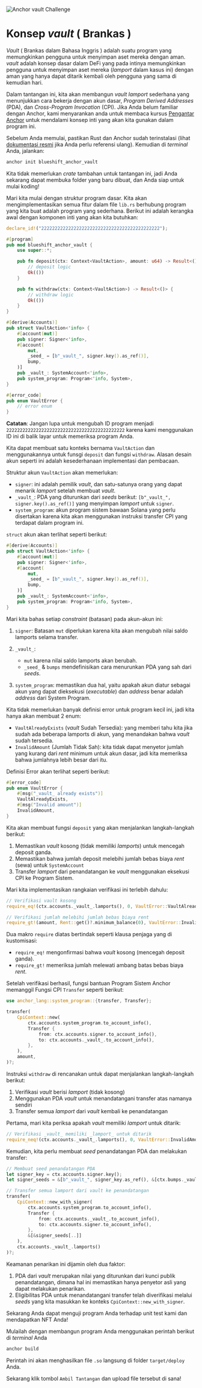 
![Anchor _vault_ Challenge](/graphics/challenge-banners/anchor-_vault_.png)

# Konsep _vault_ ( Brankas )

_Vault_ ( Brankas dalam Bahasa Inggris ) adalah suatu program yang memungkinkan pengguna untuk menyimpan aset mereka dengan aman. _vault_ adalah konsep dasar dalam DeFi yang pada intinya memungkinkan pengguna untuk menyimpan aset mereka (_lamport_ dalam kasus ini) dengan aman yang hanya dapat ditarik kembali oleh pengguna yang sama di kemudian hari.

Dalam tantangan ini, kita akan membangun _vault_ _lamport_ sederhana yang menunjukkan cara bekerja dengan akun dasar, _Program Derived Addresses_ (PDA), dan _Cross-Program Invocation_ (CPI). Jika Anda belum familiar dengan Anchor, kami menyarankan anda untuk membaca kursus [Pengantar Anchor](/id/courses/introduction-to-anchor) untuk mendalami konsep inti yang akan kita gunakan dalam program ini.

<ArticleSection name="Proses Instalasi" id="installation" level="h2" />

Sebelum Anda memulai, pastikan Rust dan Anchor sudah terinstalasi (lihat [dokumentasi resmi](https://www.anchor-lang.com/docs/installation) jika Anda perlu referensi ulang). Kemudian di _terminal_ Anda, jalankan:

```bash
anchor init blueshift_anchor_vault
```

Kita tidak memerlukan _crate_ tambahan untuk tantangan ini, jadi Anda sekarang dapat membuka folder yang baru dibuat, dan Anda siap untuk mulai koding!

<ArticleSection name="Kerangka Awal" id="template" level="h2" />

Mari kita mulai dengan struktur program dasar. Kita akan mengimplementasikan semua fitur dalam file `lib.rs` berhubung program yang kita buat adalah program yang sederhana. Berikut ini adalah kerangka awal dengan komponen inti yang akan kita butuhkan:

```rust
declare_id!("22222222222222222222222222222222222222222222");

#[program]
pub mod blueshift_anchor_vault {
    use super::*;

    pub fn deposit(ctx: Context<VaultAction>, amount: u64) -> Result<()> {
        // deposit logic
        Ok(())
    }

    pub fn withdraw(ctx: Context<VaultAction>) -> Result<()> {
        // withdraw logic
        Ok(())
    }
}

#[derive(Accounts)]
pub struct VaultAction<'info> {
    #[account(mut)]
    pub signer: Signer<'info>,
    #[account(
        mut,
        _seed_ = [b"_vault_", signer.key().as_ref()],
        bump,
    )]
    pub _vault_: SystemAccount<'info>,
    pub system_program: Program<'info, System>,
}

#[error_code]
pub enum VaultError {
    // error enum
}
```

**Catatan**: Jangan lupa untuk mengubah ID program menjadi `22222222222222222222222222222222222222222222` karena kami menggunakan ID ini di balik layar untuk memeriksa program Anda.

<ArticleSection name="Rangkaian Akun" id="accounts" level="h2" />

Kita dapat membuat satu konteks bernama `VaultAction` dan menggunakannya untuk funsgi `deposit` dan fungsi `withdraw`. Alasan desain akun seperti ini adalah kesederhanaan implementasi dan pembacaan.

Struktur akun `VaultAction` akan memerlukan:

- `signer`: ini adalah pemilik _vault_, dan satu-satunya orang yang dapat menarik _lamport_ setelah membuat _vault_.
- `_vault_`: PDA yang diturunkan dari _seeds_ berikut: `[b"_vault_", signer.key().as_ref()]` yang menyimpan _lamport_ untuk `signer`.
- `system_program`: akun program sistem bawaan Solana yang perlu disertakan karena kita akan menggunakan instruksi transfer CPI yang terdapat dalam program ini.

`struct` akun akan terlihat seperti berikut:

```rust
#[derive(Accounts)]
pub struct VaultAction<'info> {
    #[account(mut)]
    pub signer: Signer<'info>,
    #[account(
        mut,
        _seed_ = [b"_vault_", signer.key().as_ref()],
        bump,
    )]
    pub _vault_: SystemAccount<'info>,
    pub system_program: Program<'info, System>,
}
```

Mari kita bahas setiap _constraint_ (batasan) pada akun-akun ini:

1. `signer`: Batasan `mut` diperlukan karena kita akan mengubah nilai saldo lamports selama transfer.
2. `_vault_`:

   - `mut` karena nilai saldo lamports akan berubah.
   - `_seed_` & `bumps` mendefinisikan cara menurunkan PDA yang sah dari _seeds_.

3. `system_program`: memastikan dua hal, yaitu apakah akun diatur sebagai akun yang dapat dieksekusi (_executable_) dan _address_ benar adalah _address_ dari System Program.

<ArticleSection name="Definisi Error" id="errors" level="h2" />

Kita tidak memerlukan banyak definisi error untuk program kecil ini, jadi kita hanya akan membuat 2 enum:

- `VaultAlreadyExists` (_vault_ Sudah Tersedia): yang memberi tahu kita jika sudah ada beberapa lamports di akun, yang menandakan bahwa _vault_ sudah tersedia.
- `InvalidAmount` (Jumlah Tidak Sah): kita tidak dapat menyetor jumlah yang kurang dari _rent_ minimum untuk akun dasar, jadi kita memeriksa bahwa jumlahnya lebih besar dari itu.

Definisi Error akan terlihat seperti berikut:

```rust
#[error_code]
pub enum VaultError {
    #[msg("_vault_ already exists")]
    VaultAlreadyExists,
    #[msg("Invalid amount")]
    InvalidAmount,
}
```

<ArticleSection name="Deposit" id="deposit" level="h2" />

Kita akan membuat fungsi `deposit` yang akan menjalankan langkah-langkah berikut:

1. Memastikan _vault_ kosong (tidak memiliki _lamports_) untuk mencegah deposit ganda.
2. Memastikan bahwa jumlah deposit melebihi jumlah bebas biaya _rent_ (sewa) untuk `SystemAccount`
3. Transfer _lamport_ dari penandatangan ke _vault_ menggunakan eksekusi CPI ke Program Sistem.

Mari kita implementasikan rangkaian verifikasi ini terlebih dahulu:

```rust
// Verifikasi vault kosong
require_eq!(ctx.accounts._vault_.lamports(), 0, VaultError::VaultAlreadyExists);

// Verifikasi jumlah melebihi jumlah bebas biaya rent
require_gt!(amount, Rent::get()?.minimum_balance(0), VaultError::InvalidAmount);
```

Dua makro `require` diatas bertindak seperti klausa penjaga yang di kustomisasi:

- `require_eq!` mengonfirmasi bahwa _vault_ kosong (mencegah deposit ganda).
- `require_gt!` memeriksa jumlah melewati ambang batas bebas biaya _rent_.

Setelah verifikasi berhasil, fungsi bantuan Program Sistem Anchor memanggil Fungsi CPI `Transfer` seperti berikut:

```rust
use anchor_lang::system_program::{transfer, Transfer};

transfer(
    CpiContext::new(
        ctx.accounts.system_program.to_account_info(),
        Transfer {
            from: ctx.accounts.signer.to_account_info(),
            to: ctx.accounts._vault_.to_account_info(),
        },
    ),
    amount,
)?;
```

<ArticleSection name="Penarikan" id="withdraw" level="h2" />

Instruksi `withdraw` di rencanakan untuk dapat menjalankan langkah-langkah berikut:

1. Verifikasi _vault_ berisi _lamport_ (tidak kosong)
2. Menggunakan PDA _vault_ untuk menandatangani transfer atas namanya sendiri
3. Transfer semua _lamport_ dari _vault_ kembali ke penandatangan

Pertama, mari kita periksa apakah _vault_ memiliki _lamport_ untuk ditarik:

```rust
// Verifikasi _vault_ memiliki _lamport_ untuk ditarik
require_neq!(ctx.accounts._vault_.lamports(), 0, VaultError::InvalidAmount);
```

Kemudian, kita perlu membuat _seed_ penandatangan PDA dan melakukan transfer:

```rust
// Membuat seed penandatangan PDA
let signer_key = ctx.accounts.signer.key();
let signer_seeds = &[b"_vault_", signer_key.as_ref(), &[ctx.bumps._vault_]];

// Transfer semua lamport dari vault ke penandatangan
transfer(
    CpiContext::new_with_signer(
        ctx.accounts.system_program.to_account_info(),
        Transfer {
            from: ctx.accounts._vault_.to_account_info(),
            to: ctx.accounts.signer.to_account_info(),
        },
        &[&signer_seeds[..]]
    ),
    ctx.accounts._vault_.lamports()
)?;
```

Keamanan penarikan ini dijamin oleh dua faktor:

1. PDA dari _vault_ merupakan nilai yang diturunkan dari kunci publik penandatangan, dimana hal ini memastikan hanya penyetor asli yang dapat melakukan penarikan.
2. Eligibilitas PDA untuk menandatangani transfer telah diverifikasi melalui _seeds_ yang kita masukkan ke konteks `CpiContext::new_with_signer`.

<ArticleSection name="Conclusion" id="conclusion" level="h2" />

Sekarang Anda dapat menguji program Anda terhadap unit test kami dan mendapatkan NFT Anda!

Mulailah dengan membangun program Anda menggunakan perintah berikut di _terminal_ Anda

```bash
anchor build
```

Perintah ini akan menghasilkan file `.so` langsung di folder `target/deploy` Anda.

Sekarang klik tombol `Ambil Tantangan` dan upload file tersebut di sana!
